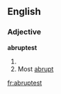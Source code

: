 ==English==

===Adjective===
'''abruptest'''
# {{superlative of|abrupt}}
# Most [[abrupt]]

[[fr:abruptest]]